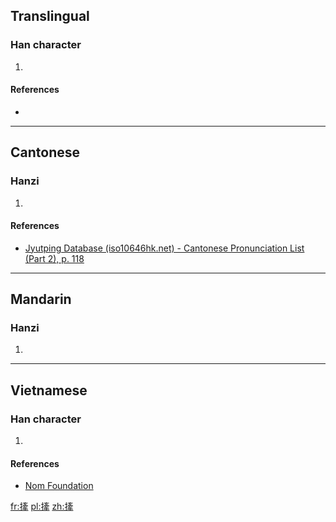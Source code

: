 ==Translingual==

===Han character===
{{Han char|rn=64|rad=手|as=11|sn=14|four=|canj=QYVQ|ids=⿰扌牽}}

# {{defn|Han|sort=手11}}

====References====
* {{Han ref|kx=0453.191|dkj=12672|dj=0802.260|hdz=31949.050|uh=6481|ud=25729}}

----

==Cantonese==

===Hanzi===
{{yue-hanzi|jyut=[[hin1]]|y=hin1}}

# {{defn|lang=yue|sort=手11}}

====References====
*[http://www.iso10646hk.net/jp/document/download.jsp Jyutping Database (iso10646hk.net) - Cantonese Pronunciation List (Part 2), p. 118]

----

==Mandarin==

===Hanzi===
{{cmn-hanzi|pin=[[qiān]] ([[qian1]])|wg=ch'ien<sup>1</sup>}}

# {{defn|lang=cmn|sort=手11}}

----

==Vietnamese==

===Han character===
{{vi-hantu|rs=手11|khiêng}}

# {{defn|lang=vi|sort=手11}}

====References====
*[http://nomfoundation.org/common/nom_details.php?codepoint=6481 Nom Foundation]

[[fr:撁]]
[[pl:撁]]
[[zh:撁]]